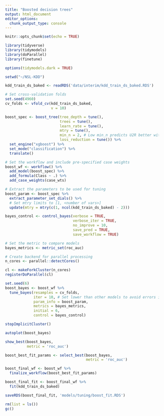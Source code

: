```yaml
---
title: "Boosted decision trees"
output: html_document
editor_options: 
  chunk_output_type: console
---
```


```r
knitr::opts_chunk$set(echo = TRUE)
```


```r
library(tidyverse)
library(tidymodels)
library(doParallel)
library(finetune)

options(tidymodels.dark = TRUE)
```



```r
setwd("~/NSL-KDD")

kdd_train_ds_baked <- readRDS('data/interim/kdd_train_ds_baked.RDS')

# Set cross-validation folds
set.seed(4960)
cv_folds <- vfold_cv(kdd_train_ds_baked,
                     v = 10)
```



```r
boost_spec <- boost_tree(tree_depth = tune(),
                         trees = tune(),
                         learn_rate = tune(),
                         mtry = tune(),
                         min_n = 2, # Low min_n predicts U2R better without affecting other classes
                         loss_reduction = tune()) %>% 
  set_engine("xgboost") %>% 
  set_mode("classification") %>%
  translate()

# Set the workflow and include pre-specified case weights
boost_wf <- workflow() %>%
  add_model(boost_spec) %>%
  add_formula(Class ~ .) %>%
  add_case_weights(case_wts)

# Extract the parameters to be used for tuning
boost_param <- boost_spec %>% 
  extract_parameter_set_dials() %>%
  # Set mtry limits to [1, <number of vars>]
  update(mtry = mtry(c(1, ncol(kdd_train_ds_baked) - 2)))

bayes_control <- control_bayes(verbose = TRUE,
                               verbose_iter = TRUE,
                               no_improve = 10,
                               save_pred = TRUE,
                               save_workflow = TRUE)

# Set the metric to compare models
bayes_metrics <- metric_set(roc_auc)
```



```r
# Create backend for parallel processing
n_cores <- parallel::detectCores()

cl <- makeForkCluster(n_cores)
registerDoParallel(cl)

set.seed(6)
boost_bayes <- boost_wf %>%
  tune_bayes(resamples = cv_folds,
             iter = 10, # Set lower than other models to avoid errors in boost_bayes
             param_info = boost_param,
             metrics = bayes_metrics,
             initial = 6,
             control = bayes_control)

stopImplicitCluster()
```



```r
autoplot(boost_bayes)

show_best(boost_bayes,
          metric = 'roc_auc')
```



```r
boost_best_fit_params <- select_best(boost_bayes,
                                     metric = 'roc_auc')

boost_final_wf <- boost_wf %>%
  finalize_workflow(boost_best_fit_params)

boost_final_fit <- boost_final_wf %>%
  fit(kdd_train_ds_baked)

saveRDS(boost_final_fit, 'models/tuning/boost_fit.RDS')
```



```r
rm(list = ls())
gc()
```